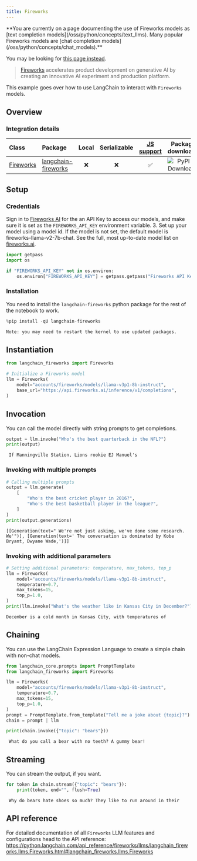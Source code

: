 ```yaml
---
title: Fireworks
---
```


<Warning>
**You are currently on a page documenting the use of Fireworks models as [text completion models](/oss/python/concepts/text_llms). Many popular Fireworks models are [chat completion models](/oss/python/concepts/chat_models).**


You may be looking for [this page instead](/oss/python/integrations/chat/fireworks/).
</Warning>

>[Fireworks](https://app.fireworks.ai/) accelerates product development on generative AI by creating an innovative AI experiment and production platform. 

This example goes over how to use LangChain to interact with `Fireworks` models.

## Overview
### Integration details

| Class | Package | Local | Serializable | [JS support](https://js.langchain.com/v0.1/docs/integrations/llms/fireworks/) | Package downloads | Package latest |
| :--- | :--- | :---: | :---: |  :---: | :---: | :---: |
| [Fireworks](https://python.langchain.com/api_reference/fireworks/llms/langchain_fireworks.llms.Fireworks.html#langchain_fireworks.llms.Fireworks) | [langchain-fireworks](https://python.langchain.com/api_reference/fireworks/index.html) | ❌ | ❌ | ✅ | ![PyPI - Downloads](https://img.shields.io/pypi/dm/langchain_fireworks?style=flat-square&label=%20) | ![PyPI - Version](https://img.shields.io/pypi/v/langchain_fireworks?style=flat-square&label=%20) |

## Setup

### Credentials 

Sign in to [Fireworks AI](http://fireworks.ai) for the an API Key to access our models, and make sure it is set as the `FIREWORKS_API_KEY` environment variable.
3. Set up your model using a model id. If the model is not set, the default model is fireworks-llama-v2-7b-chat. See the full, most up-to-date model list on [fireworks.ai](https://fireworks.ai).


```python
import getpass
import os

if "FIREWORKS_API_KEY" not in os.environ:
    os.environ["FIREWORKS_API_KEY"] = getpass.getpass("Fireworks API Key:")
```

### Installation

You need to install the `langchain-fireworks` python package for the rest of the notebook to work.


```python
%pip install -qU langchain-fireworks
```
```output
Note: you may need to restart the kernel to use updated packages.
```
## Instantiation


```python
from langchain_fireworks import Fireworks

# Initialize a Fireworks model
llm = Fireworks(
    model="accounts/fireworks/models/llama-v3p1-8b-instruct",
    base_url="https://api.fireworks.ai/inference/v1/completions",
)
```

## Invocation

You can call the model directly with string prompts to get completions.


```python
output = llm.invoke("Who's the best quarterback in the NFL?")
print(output)
```
```output
 If Manningville Station, Lions rookie EJ Manuel's
```
### Invoking with multiple prompts


```python
# Calling multiple prompts
output = llm.generate(
    [
        "Who's the best cricket player in 2016?",
        "Who's the best basketball player in the league?",
    ]
)
print(output.generations)
```
```output
[[Generation(text=" We're not just asking, we've done some research. We'")], [Generation(text=' The conversation is dominated by Kobe Bryant, Dwyane Wade,')]]
```
### Invoking with additional parameters


```python
# Setting additional parameters: temperature, max_tokens, top_p
llm = Fireworks(
    model="accounts/fireworks/models/llama-v3p1-8b-instruct",
    temperature=0.7,
    max_tokens=15,
    top_p=1.0,
)
print(llm.invoke("What's the weather like in Kansas City in December?"))
```
```output
December is a cold month in Kansas City, with temperatures of
```
## Chaining

You can use the LangChain Expression Language to create a simple chain with non-chat models.


```python
from langchain_core.prompts import PromptTemplate
from langchain_fireworks import Fireworks

llm = Fireworks(
    model="accounts/fireworks/models/llama-v3p1-8b-instruct",
    temperature=0.7,
    max_tokens=15,
    top_p=1.0,
)
prompt = PromptTemplate.from_template("Tell me a joke about {topic}?")
chain = prompt | llm

print(chain.invoke({"topic": "bears"}))
```
```output
 What do you call a bear with no teeth? A gummy bear!
```
## Streaming

You can stream the output, if you want.


```python
for token in chain.stream({"topic": "bears"}):
    print(token, end="", flush=True)
```
```output
 Why do bears hate shoes so much? They like to run around in their
```
## API reference

For detailed documentation of all `Fireworks` LLM features and configurations head to the API reference: https://python.langchain.com/api_reference/fireworks/llms/langchain_fireworks.llms.Fireworks.html#langchain_fireworks.llms.Fireworks
